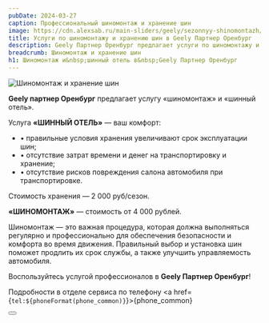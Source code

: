 ```yaml
---
pubDate: 2024-03-27
caption: Профессиональный шиномонтаж и хранение шин
image: https://cdn.alexsab.ru/main-sliders/geely/sezonnyy-shinomontazh/thumb.webp
title: Услуги по шиномонтажу и хранению шин в Geely Партнер Оренбург
description: Geely Партнер Оренбург предлагает услуги по шиномонтажу и хранению шин. Хранение шин в правильных условиях увеличивает их срок эксплуатации, а профессиональный шиномонтаж обеспечивает безопасность и комфорт во время движения. Подробности можно узнать по телефону +7(3532) 40-53-53.
breadcrumb: Шиномонтаж и хранение шин
h1: Шиномонтаж и&nbsp;шинный отель в&nbsp;Geely Партнер Оренбург
---
```



<picture>
	<source media="(min-width: 1200px)" srcset="https://cdn.alexsab.ru/main-sliders/geely/sezonnyy-shinomontazh/1920x1080.webp" />
	<source media="(min-width: 942px)" srcset="https://cdn.alexsab.ru/main-sliders/geely/sezonnyy-shinomontazh/1280x625.webp" />
	<source media="(min-width: 576px)" srcset="https://cdn.alexsab.ru/main-sliders/geely/sezonnyy-shinomontazh/768x575.webp" />
	<source media="(min-width: 320px)" srcset="https://cdn.alexsab.ru/main-sliders/geely/sezonnyy-shinomontazh/640x640.webp" />
	<img src="https://cdn.alexsab.ru/main-sliders/geely/sezonnyy-shinomontazh/1280x625.webp" class="mb-10" alt="Шиномонтаж и хранение шин" />
</picture>

**Geely партнер Оренбург** предлагает услугу &laquo;шиномонтаж&raquo; и&nbsp;&laquo;шинный отель&raquo;.

Услуга **&laquo;ШИННЫЙ ОТЕЛЬ&raquo;**&nbsp;&mdash; ваш комфорт:

+ • правильные условия хранения увеличивают срок эксплуатации шин;
+ • отсутствие затрат времени и денег на транспортировку и хранение;
+ • отсутствие рисков повреждения салона автомобиля при транспортировке.

Стоимость хранения&nbsp;&mdash; 2&nbsp;000&nbsp;руб/сезон.

**&laquo;ШИНОМОНТАЖ&raquo;**&nbsp;&mdash; стоимость от&nbsp;4&nbsp;000&nbsp;рублей.

Шиномонтаж&nbsp;&mdash; это важная процедура, которая должна выполняться регулярно и профессионально для обеспечения безопасности и комфорта во время движения. Правильный выбор и установка шин поможет продлить их срок службы, а также улучшить управляемость автомобиля.

Воспользуйтесь услугой профессионалов в **Geely Партнер Оренбург**!

Подробности в отделе сервиса по телефону <a href={`tel:${phoneFormat(phone_common)}`}>{phone_common}</a>

<div class="flex justify-center mt-10 mb-5">
	<Button 
		classes="popup-link block !px-4 xl:!px-8 !py-2 xl:!py-3 !text-white !no-underline" 
		url="#common-modal" 
		title="Подробнее"
		dataTitle="Профессиональный шиномонтаж и&nbsp;хранение шин в&nbsp;Geely Партнер Оренбург"
		dataFormName="Подробнее. Шиномонтаж и хранение шин"
	/>
</div>